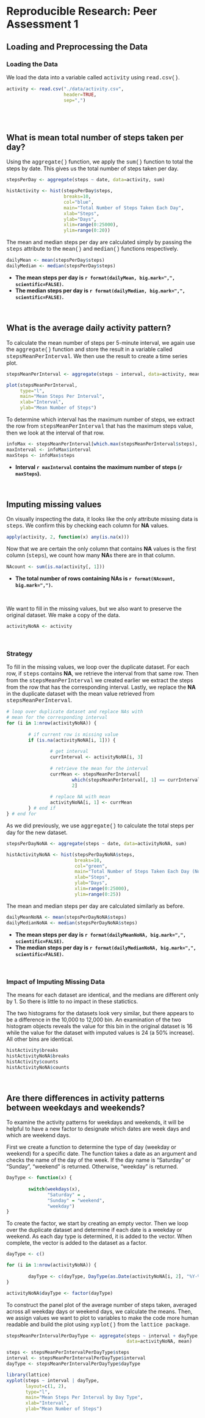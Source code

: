 <style type="text/css">
.code {font-family: Consolas, Monaco, Courier New;}
li {font-weight: bold;}
</style>

# Reproducible Research: Peer Assessment 1

## Loading and Preprocessing the Data

### Loading the Data
We load the data into a variable called <span class="code">activity</span> 
using <span class="code">read.csv()</span>.

```r
activity <- read.csv("./data/activity.csv", 
                     header=TRUE, 
                     sep=",")
```
  
<br /><br />

## What is mean total number of steps taken per day?  
Using the <span class="code">aggregate()</span> function, we apply the 
<span class="code">sum()</span> function to total the steps
by date. This gives us the total number of steps taken per day.

```r
stepsPerDay <- aggregate(steps ~ date, data=activity, sum)

histActivity <- hist(stepsPerDay$steps, 
                     breaks=10, 
                     col="blue", 
                     main="Total Number of Steps Taken Each Day", 
                     xlab="Steps", 
                     ylab="Days", 
                     xlim=range(0:25000), 
                     ylim=range(0:20))
```

The mean and median steps per day are calculated simply by passing the 
<span class="code">steps</span> attribute to the <span class="code">mean()</span>
and <span class="code">median()</span> functions respectively.

```r
dailyMean <- mean(stepsPerDay$steps)
dailyMedian <- median(stepsPerDay$steps)
```

<ul>
<li>
The mean steps per day is `r format(dailyMean, big.mark=",", scientific=FALSE)`.
</li>
<li>
The median steps per day is 
`r format(dailyMedian, big.mark=",", scientific=FALSE)`.
</li>
</ul>  

<br />

## What is the average daily activity pattern?  
To calculate the mean number of steps per 5-minute interval, we again use the
<span class="code">aggregate()</span> function and store the result in a variable
called <span class="code">stepsMeanPerInterval</span>. We then use the result to
create a time series plot.

```r
stepsMeanPerInterval <- aggregate(steps ~ interval, data=activity, mean)

plot(stepsMeanPerInterval,
     type="l",
     main="Mean Steps Per Interval",
     xlab="Interval",
     ylab="Mean Number of Steps")
```

To determine which interval has the maximum number of steps, we extract the row
from <span class="code">stepsMeanPerInterval</span> that has the maximum steps 
value, then we look at the interval of that row.

```r
infoMax <- stepsMeanPerInterval[which.max(stepsMeanPerInterval$steps), ]
maxInterval <- infoMax$interval
maxSteps <- infoMax$steps
```

<ul>
<li>
Interval `r maxInterval` contains the maximum number of steps (`r maxSteps`).
</li>
</ul>
  
<br />

## Imputing missing values  

On visually inspecting the data, it looks like the only attribute missing data
is <span class="code">steps</span>. We confirm this by checking each column for 
<strong>NA</strong> values.
```r
apply(activity, 2, function(x) any(is.na(x)))
```

Now that we are certain the only column that contains <strong>NA</strong> values
is the first column (<span class="code">steps</span>), we count how many 
<strong>NA</strong>s there are in that column.

```r
NAcount <- sum(is.na(activity[, 1]))
```

<ul>
<li>
The total number of rows containing NAs is `r format(NAcount, big.mark=",")`.
</li>
</ul>  

<br />

We want to fill in the missing values, but we also want to preserve the original
dataset. We make a copy of the data.

```r
activityNoNA <- activity
```
  
<br />

### Strategy

To fill in the missing values, we loop over the duplicate dataset. For each
row, if <span class="code">steps</span> contains <strong>NA</strong>, we 
retrieve the interval from that same row. Then from the 
<span class="code">stepsMeanPerInterval</span> we 
created earlier we extract the steps from the row that has the corresponding 
interval. Lastly, we replace the <strong>NA</strong> in the duplicate dataset 
with the mean value retrieved from 
<span class="code">stepsMeanPerInterval</span>.

```r
# loop over duplicate dataset and replace NAs with
# mean for the corresponding interval
for (i in 1:nrow(activityNoNA)) {
        
        # if current row is missing value
        if (is.na(activityNoNA[i, 1])) {
                
                # get interval
                currInterval <- activityNoNA[i, 3]
                
                # retrieve the mean for the interval
                currMean <- stepsMeanPerInterval[
                        which(stepsMeanPerInterval[, 1] == currInterval), 
                        2]
                
                # replace NA with mean
                activityNoNA[i, 1] <- currMean
        } # end if
} # end for
```

As we did previously, we use <span class="code">aggregate()</span> to calculate 
the total steps per day for the new dataset.

```r
stepsPerDayNoNA <- aggregate(steps ~ date, data=activityNoNA, sum)

histActivityNoNA <- hist(stepsPerDayNoNA$steps, 
                         breaks=10, 
                         col="green", 
                         main="Total Number of Steps Taken Each Day (No NAs)", 
                         xlab="Steps", 
                         ylab="Days", 
                         xlim=range(0:25000), 
                         ylim=range(0:25))
```

The mean and median steps per day are calculated similarly as before.

```r
dailyMeanNoNA <- mean(stepsPerDayNoNA$steps)
dailyMedianNoNA <- median(stepsPerDayNoNA$steps)
```

<ul>
<li>
The mean steps per day is
`r format(dailyMeanNoNA, big.mark=",", scientific=FALSE)`.
</li>
<li>
The median steps per day is 
`r format(dailyMedianNoNA, big.mark=",", scientific=FALSE)`.  
</li>
</ul>  

<br />

### Impact of Imputing Missing Data
The means for each dataset are identical, and the medians are different only by
1. So there is little to no impact in these statictics.  

The two histograms for the datasets look very similar, but there appears to be
a difference in the 10,000 to 12,000 bin. An examination of the two histogram
objects reveals the value for this bin in the original dataset is 16 while the
value for the dataset with imputed values is 24 (a 50% increase). All other bins
are identical.

```r
histActivity$breaks
histActivityNoNA$breaks
histActivity$counts
histActivityNoNA$counts
```
  
<br />

## Are there differences in activity patterns between weekdays and weekends?
To examine the activity patterns for weekdays and weekends, it will be helpful
to have a new factor to designate which dates are week days and which are
weekend days.  
  
First we create a function to determine the type of day (weekday or weekend)
for a specific date. The function takes a date as an argument and checks the
name of the day of the week. If the day name is "Saturday" or "Sunday",
"weekend" is returned. Otherwise, "weekday" is returned.

```r
DayType <- function(x) {
        
        switch(weekdays(x),
               "Saturday" = ,
               "Sunday" = "weekend",
               "weekday")
}
```

To create the factor, we start by creating an empty vector. Then we loop over the 
duplicate dataset and determine if each date is a weekday or weekend. As each
day type is determined, it is added to the vector. When complete, the vector is
added to the dataset as a factor.

```r
dayType <- c()

for (i in 1:nrow(activityNoNA)) {
        
        dayType <- c(dayType, DayType(as.Date(activityNoNA[i, 2], "%Y-%m-%d")))
}

activityNoNA$dayType <- factor(dayType)
```

To construct the panel plot of the average number of steps taken, averaged across
all weekday days or weekend days, we calculate the means. Then, we assign values
we want to plot to variables to make the code more human readable and build the
plot using <span class="code">xyplot()</span> from the
<span class="code">lattice package</span>.

```r
stepsMeanPerIntervalPerDayType <- aggregate(steps ~ interval + dayType, 
                                            data=activityNoNA, mean)

steps <- stepsMeanPerIntervalPerDayType$steps
interval <- stepsMeanPerIntervalPerDayType$interval
dayType <- stepsMeanPerIntervalPerDayType$dayType

library(lattice)
xyplot(steps ~ interval | dayType, 
       layout=c(1, 2),
       type="l",
       main="Mean Steps Per Interval by Day Type",
       xlab="Interval",
       ylab="Mean Number of Steps")
```

